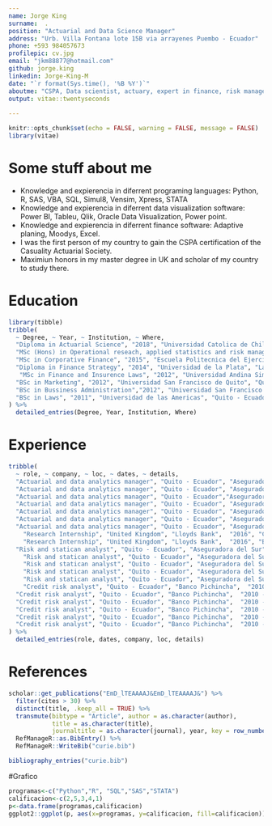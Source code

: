 ```yaml
---
name: Jorge King
surname:  .
position: "Actuarial and Data Science Manager"
address: "Urb. Villa Fontana lote 15B via arrayenes Puembo - Ecuador"
phone: +593 984057673
profilepic: cv.jpg
email: "jkm88877@hotmail.com"
github: jorge.king
linkedin: Jorge-King-M
date: "`r format(Sys.time(), '%B %Y')`"
aboutme: "CSPA, Data scientist, actuary, expert in finance, risk managent, predictive analysis, analytics, and data analysis"
output: vitae::twentyseconds
        
---
```


```r
knitr::opts_chunk$set(echo = FALSE, warning = FALSE, message = FALSE)
library(vitae)
```

# Some stuff about me

 * Knowledge and expierencia in diferrent programing languages: Python, R, SAS, VBA, SQL, Simul8, Vensim, Xpress, STATA
 * Knowledge and expierencia in diferrent data visualization software: Power BI, Tableu, Qlik, Oracle Data Visualization, Power point.
  * Knowledge and expierencia in diferrent finance software: Adaptive planing, Moodys, Excel.
 * I was the first person of my country to gain the CSPA certification of the Casuality Actuarial Society.
  * Maximiun honors in my master degree in UK and scholar of my country to study there.
  
# Education

```r
library(tibble)
tribble(
  ~ Degree, ~ Year, ~ Institution, ~ Where,
  "Diploma in Actuarial Science", "2018", "Universidad Catolica de Chile", "Santiago - Chile",
  "MSc (Hons) in Operational reseach, applied statistics and risk managment", "2016", "Cardiff University", "Cardiff - United Kingdom",
  "MSc in Corporative Finance", "2015", "Escuela Politecnica del Ejercito ESPE", "Quito - Ecuador",
  "Diploma in Finance Strategy", "2014", "Universidad de la Plata", "La Plata - Argentina",
   "MSc in Finance and Insurence Laws", "2012", "Universidad Andina Simon Bolivar", "Quito - Ecuador",
  "BSc in Marketing", "2012", "Universidad San Francisco de Quito", "Quito - Ecuador",
  "BSc in Bussiness Administration","2012", "Universidad San Francisco de Quito", "Quito - Ecuador",
  "BSc in Laws", "2011", "Universidad de las Americas", "Quito - Ecuador"
) %>% 
  detailed_entries(Degree, Year, Institution, Where)
```

# Experience
```r
tribble(
  ~ role, ~ company, ~ loc, ~ dates, ~ details,
  "Actuarial and data analytics manager", "Quito - Ecuador", "Aseguradora del Sur", "2016 - Actual", "Pricing, reservas, underwriting guide, investment",
  "Actuarial and data analytics manager", "Quito - Ecuador", "Aseguradora del Sur", "2016 - Actual", "Risk managment include financial risk and operational risk",
  "Actuarial and data analytics manager", "Quito - Ecuador","Aseguradora del Sur", "2016 - Actual", "Budget and forecasting",
  "Actuarial and data analytics manager", "Quito - Ecuador", "Aseguradora del Sur",  "2016 - Actual", "Analytics",
  "Actuarial and data analytics manager", "Quito - Ecuador", "Aseguradora del Sur",  "2016 - Actual", "Predictive analysis, scoring, cross and up selling",
  "Actuarial and data analytics manager", "Quito - Ecuador", "Aseguradora del Sur",  "2016 - Actual", "New products",
  "Actuarial and data analytics manager", "Quito - Ecuador", "Aseguradora del Sur",  "2016 - Actual", "Data mining",
    "Research Internship", "United Kingdom", "Lloyds Bank",  "2016", "Control de process of reserves",
    "Research Internship", "United Kingdom", "Lloyds Bank",  "2016", "Behavior and credit risk scoring",
  "Risk and statican analyst", "Quito - Ecuador", "Aseguradora del Sur",  "2014 - 2015", "Forecasting",
    "Risk and statican analyst", "Quito - Ecuador", "Aseguradora del Sur",  "2014 - 2015", "Credit, Liquidity and mercado risk",
    "Risk and statican analyst", "Quito - Ecuador", "Aseguradora del Sur",  "2014 - 2015", "Apetito de riesgo y limites",
    "Risk and statican analyst", "Quito - Ecuador", "Aseguradora del Sur",  "2014 - 2015", "Financial analysis",
    "Risk and statican analyst", "Quito - Ecuador", "Aseguradora del Sur",  "2014 - 2015", "Bussiness Intelligence",
    "Credit risk analyst", "Quito - Ecuador", "Banco Pichincha",  "2010 - 2014", "Economic analysis",
  "Credit risk analyst", "Quito - Ecuador", "Banco Pichincha",  "2010 - 2014", "Risk analysis",
  "Credit risk analyst", "Quito - Ecuador", "Banco Pichincha",  "2010 - 2014", "Financial analysis of finance reports",
  "Credit risk analyst", "Quito - Ecuador", "Banco Pichincha",  "2010 - 2014", "Projects fsactibility",
  "Credit risk analyst", "Quito - Ecuador", "Banco Pichincha",  "2010 - 2014", "forecasting",
  "Credit risk analyst", "Quito - Ecuador", "Banco Pichincha",  "2010 - 2014", "provision of cartera",
) %>% 
  detailed_entries(role, dates, company, loc, details)
```

# References

```r
scholar::get_publications("EmD_lTEAAAAJ&EmD_lTEAAAAJ&") %>% 
  filter(cites > 30) %>% 
  distinct(title, .keep_all = TRUE) %>%
  transmute(bibtype = "Article", author = as.character(author),
            title = as.character(title),
            journaltitle = as.character(journal), year, key = row_number()) %>% 
  RefManageR::as.BibEntry() %>% 
  RefManageR::WriteBib("curie.bib")

bibliography_entries("curie.bib")
```

#Grafico
```r
programas<-c("Python","R", "SQL","SAS","STATA")
calificacion<-c(2,5,3,4,1)
p<-data.frame(programas,calificacion)
ggplot2::ggplot(p, aes(x=programas, y=calificacion, fill=calificacion))+geom_bar(stat = "identity", width = 0.85)+ coord_flip()
```